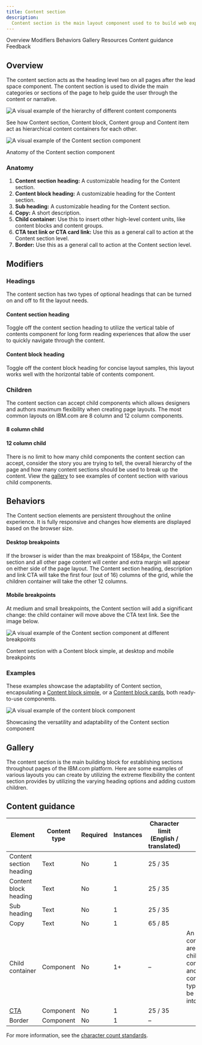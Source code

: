 ```yaml
---
title: Content section
description:
  Content section is the main layout component used to to build web experiences on IBM.com. It encapsulates two types of headings and can accept many child components to enable maximum customization and flexibility.
---
```



<ComponentDescription name="Content section" type="layout" />

<AnchorLinks>

<AnchorLink>Overview</AnchorLink>
<AnchorLink>Modifiers</AnchorLink>
<AnchorLink>Behaviors</AnchorLink>
<AnchorLink>Gallery</AnchorLink>
<AnchorLink>Resources</AnchorLink>
<AnchorLink>Content guidance</AnchorLink>
<AnchorLink>Feedback</AnchorLink>

</AnchorLinks>

## Overview

The content section acts as the heading level two on all pages after the lead space component. The content section is used to divide the main categories or sections of the page to help guide the user through the content or narrative.

<Row>

<Column colMd={8} colLg={4}>

![A visual example of the hierarchy of different content components](../../images/component/content-section/component--content-section--structure.gif)

<Caption>
  See how Content section, Content block, Content group and Content item act as
  hierarchical content containers for each other.
</Caption>

</Column>

<Column colMd={8} colLg={8}>

![A visual example of the Content section component](../../images/component/content-section/component--content-section--overview.png)

<Caption>Anatomy of the Content section component</Caption>

</Column>

</Row>

### Anatomy

1. **Content section heading:** A customizable heading for the Content section.
2. **Content block heading:** A customizable heading for the Content section.
3. **Sub heading:** A customizable heading for the Content section.
4. **Copy:** A short description.
5. **Child container:** Use this to insert other high-level content units, like content blocks and content groups.
6. **CTA text link or CTA card link:** Use this as a general call to action at the Content section level.
7. **Border:** Use this as a general call to action at the Content section level.


## Modifiers

### Headings

The content section has two types of optional headings that can be turned on and off to fit the layout needs. 

#### Content section heading

Toggle off the content section heading to utilize the vertical table of contents component for long form reading experiences that allow the user to quickly navigate through the content.

#### Content block heading

Toggle off the content block heading for concise layout samples, this layout works well with the horizontal table of contents component.

### Children

The content section can accept child components which allows designers and authors maximum flexibility when creating page layouts. The most common layouts on IBM.com are 8 column and 12 column components.

#### 8 column child

#### 12 column child

There is no limit to how many child components the content section can accept, consider the story you are trying to tell, the overall hierarchy of the page and how many content sections should be used to break up the content. View the [gallery](#gallery) to see examples of content section with various child components.

## Behaviors

The Content section elements are persistent throughout the online experience. It is fully responsive and changes how
elements are displayed based on the browser size.

#### Desktop breakpoints

If the browser is wider than the max breakpoint of 1584px, the Content section and all other page content will center
and extra margin will appear on either side of the page layout. The Content section heading, description and link CTA
will take the first four (out of 16) columns of the grid, while the children container will take the other 12 columns.

#### Mobile breakpoints

At medium and small breakpoints, the Content section will add a significant change: the child container will move above
the CTA text link. See the image below.

<Row>

<Column colMd={8} colLg={12}>

![A visual example of the Content section component at different breakpoints](../../images/component/content-section/component--content-section--behavior.png)

</Column>

</Row>

<Caption>
  Content section with a Content block simple, at desktop and mobile breakpoints
</Caption>

### Examples

These examples showcase the adaptability of Content section, encapsulating a
[Content block simple](https://www.ibm.com/standards/carbon/components/content-block-simple), or a
[Content block cards](https://www.ibm.com/standards/carbon/components/content-block-cards), both ready-to-use
components.

<Row>

<Column colMd={8} colLg={8}>

![A visual example of the content block component](../../images/component/content-section/component--content-section--showcase.gif)

</Column>

</Row>

<Caption>
  Showcasing the versatility and adaptability of the Content section component
</Caption>

## Gallery

The content section is the main building block for establishing sections throughout pages of the IBM.com platform. Here are some examples of various layouts you can create by utilizing the extreme flexibility the content section provides by utilizing the  varying heading options and adding custom children.

<ResourceLinks name="Content section" type="layout" />

## Content guidance

| Element                                                    | Content type | Required | Instances | Character limit <br/>(English / translated) | Notes                                                                                        |
| ---------------------------------------------------------- | ------------ | -------- | --------- | ------------------------------------------- | -------------------------------------------------------------------------------------------- |
| Content section heading                                    | Text         | No       | 1         | 25 / 35                                     |                                                                                              |
| Content block heading                                      | Text         | No       | 1         | 25 / 35                                     |                                                                                              |
| Sub heading                                                | Text         | No       | 1         | 25 / 35                                     |                                                                                              |
| Copy                                                       | Text         | No       | 1         | 65 / 85                                     |                                                                                              |
| Child container                                            | Component    | No       | 1+        | –                                           | An optional container area that child components and other content types can be passed into. |
| [CTA](https://www.ibm.com/standards/carbon/components/cta) | Component    | No       | 1         | 25 / 35                                     |                                                                                              |
| Border                                                     | Component    | No       | 1         | –                                           |                                                                                              |

For more information, see the [character count standards](https://www.ibm.com/standards/carbon/guidelines/content#character-count-standards).

<ComponentFooter name="Content section" type="layout" />
